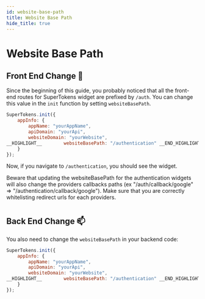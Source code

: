 ```yaml
---
id: website-base-path
title: Website Base Path
hide_title: true
---
```


# Website Base Path
## Front End Change 🚪

Since the beginning of this guide, you probably noticed that all the front-end routes for SuperTokens widget are prefixed by `/auth`. You can change this value in the `init` function by setting `websiteBasePath`.

<!--DOCUSAURUS_CODE_TABS-->
```jsx
SuperTokens.init({
    appInfo: {
        appName: "yourAppName",
        apiDomain: "yourApi",
        websiteDomain: "yourWebsite",
__HIGHLIGHT__        websiteBasePath: "/authentication" __END_HIGHLIGHT__
    }
});
```
<!--END_DOCUSAURUS_CODE_TABS-->

Now, if you navigate to `/authentication`, you should see the widget.

<div class="specialNote" style="margin-bottom: 40px">
Beware that updating the websiteBasePath for the authentication widgets will also change the providers callbacks paths (ex "/auth/callback/google" => "/authentication/callback/google"). Make sure that you are correctly whitelisting redirect urls for each providers.
</div>

## Back End Change 📫

You also need to change the `websiteBasePath` in your backend code:

<!--DOCUSAURUS_CODE_TABS-->
<!--NodeJS-->
```jsx
SuperTokens.init({
    appInfo: {
        appName: "yourAppName",
        apiDomain: "yourApi",
        websiteDomain: "yourWebsite",
__HIGHLIGHT__        websiteBasePath: "/authentication" __END_HIGHLIGHT__
    }
});
```
<!--END_DOCUSAURUS_CODE_TABS-->